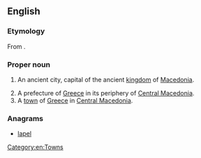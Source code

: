 {{also|pella}}
==English==
{{wikipedia}}
===Etymology===
From {{etyl|grc|en}} {{term|Πέλλα|lang=grc}}.

===Proper noun===
{{en-proper noun}}

# {{context|historical}} An ancient city, capital of the ancient [[kingdom]] of [[Macedonia]].
# A prefecture of [[Greece]] in its periphery of [[Central Macedonia]].
# A [[town]] of [[Greece]] in [[Central Macedonia]].

===Anagrams===
* [[lapel#English|lapel]]


[[Category:en:Towns]]